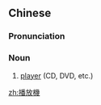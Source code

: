 {{also|播放机}}
==Chinese==
{{zh-forms|s=播放机|type=21}}

===Pronunciation===
{{zh-pron
|m=播fàngjī
|c=bo3 fong3 gei1
|cat=n
}}

===Noun===
{{zh-noun}}

# [[player]] (CD, DVD, etc.)

[[zh:播放機]]